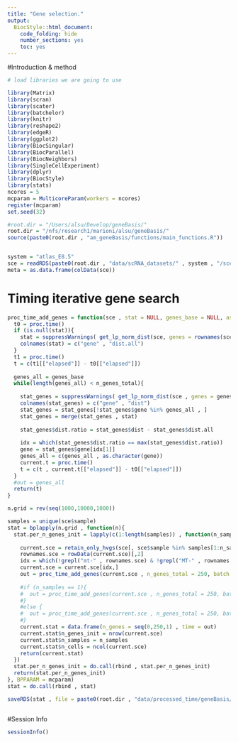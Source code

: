 ```yaml
---
title: "Gene selection."
output:
  BiocStyle::html_document:
    code_folding: hide
    number_sections: yes
    toc: yes  
---
```


#Introduction & method


```r
# load libraries we are going to use

library(Matrix)
library(scran)
library(scater)
library(batchelor)
library(knitr)
library(reshape2)
library(edgeR)
library(ggplot2)
library(BiocSingular)
library(BiocParallel)
library(BiocNeighbors)
library(SingleCellExperiment)
library(dplyr)
library(BiocStyle)
library(stats)
ncores = 5
mcparam = MulticoreParam(workers = ncores)
register(mcparam)
set.seed(32)

#root.dir = "/Users/alsu/Develop/geneBasis/"
root.dir = "/nfs/research1/marioni/alsu/geneBasis/"
source(paste0(root.dir , "am_geneBasis/functions/main_functions.R"))


system = "atlas_E8.5"
sce = readRDS(paste0(root.dir , "data/scRNA_datasets/" , system , "/sce_" , system , ".Rds"))
meta = as.data.frame(colData(sce))


```


# Timing iterative gene search

```r



proc_time_add_genes = function(sce , stat = NULL, genes_base = NULL, assay = "logcounts", n_genes_total = 250, batch , p = 3){
  t0 = proc.time()
  if (is.null(stat)){
    stat = suppressWarnings( get_lp_norm_dist(sce, genes = rownames(sce), assay = assay, batch = batch , n.neigh = 5 , nPC = 50 , genes.predict = rownames(sce) , p = p) )
    colnames(stat) = c("gene" , "dist.all")
  }
  t1 = proc.time()
  t = c(t1[["elapsed"]] - t0[["elapsed"]])
  
  genes_all = genes_base
  while(length(genes_all) < n_genes_total){
    
    stat_genes = suppressWarnings( get_lp_norm_dist(sce , genes = genes_all , assay = assay , batch = batch, n.neigh = 5 , nPC = NULL , genes.predict = rownames(sce) , p = p) )
    colnames(stat_genes) = c("gene" , "dist")   
    stat_genes = stat_genes[!stat_genes$gene %in% genes_all , ] 
    stat_genes = merge(stat_genes , stat)
    
    stat_genes$dist.ratio = stat_genes$dist - stat_genes$dist.all 
      
    idx = which(stat_genes$dist.ratio == max(stat_genes$dist.ratio))
    gene = stat_genes$gene[idx[1]]
    genes_all = c(genes_all , as.character(gene))
    current.t = proc.time()
    t = c(t , current.t[["elapsed"]] - t0[["elapsed"]])
  }
  #out = genes_all
  return(t)
}

n.grid = rev(seq(1000,10000,1000))

samples = unique(sce$sample)
stat = bplapply(n.grid , function(n){
  stat.per_n_genes_init = lapply(c(1:length(samples)) , function(n_samples){
  
    current.sce = retain_only_hvgs(sce[, sce$sample %in% samples[1:n_samples]], n = n, var.thresh = 0)
    rownames.sce = rowData(current.sce)[,2]
    idx = which(!grepl("mt-" , rownames.sce) & !grepl("MT-" , rownames.sce) & !grepl("Mt-" , rownames.sce))
    current.sce = current.sce[idx,]
    out = proc_time_add_genes(current.sce , n_genes_total = 250, batch = NULL)
    
    #if (n_samples == 1){
    #  out = proc_time_add_genes(current.sce , n_genes_total = 250, batch = NULL)
    #}
    #else {
    #  out = proc_time_add_genes(current.sce , n_genes_total = 250, batch = "sample")
    #}
    current.stat = data.frame(n_genes = seq(0,250,1) , time = out)  
    current.stat$n_genes_init = nrow(current.sce)
    current.stat$n_samples = n_samples
    current.stat$n_cells = ncol(current.sce)
    return(current.stat)
  })
  stat.per_n_genes_init = do.call(rbind , stat.per_n_genes_init)
  return(stat.per_n_genes_init)
}, BPPARAM = mcparam)
stat = do.call(rbind , stat)

saveRDS(stat , file = paste0(root.dir , "data/processed_time/geneBasis/" , system , "/stat_unparalleled_batched.Rds"))



```

#Session Info

```r
sessionInfo()
```
